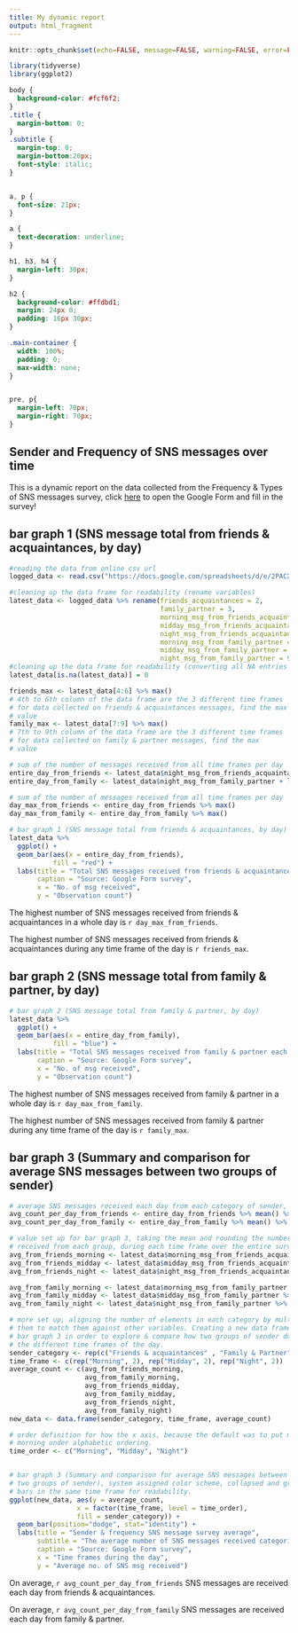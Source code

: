 ---
title: My dynamic report
output: html_fragment
---

```{r setup, include=FALSE}
knitr::opts_chunk$set(echo=FALSE, message=FALSE, warning=FALSE, error=FALSE)

library(tidyverse)
library(ggplot2)
```

```{css}
body {
  background-color: #fcf6f2;
}
.title {
  margin-bottom: 0;
}
.subtitle {
  margin-top: 0;
  margin-bottom:20px;
  font-style: italic;
}


a, p {
  font-size: 21px;
}

a {
  text-decoration: underline;
}

h1, h3, h4 {
  margin-left: 30px;
}

h2 {
  background-color: #ffdbd1;
  margin: 24px 0;
  padding: 16px 30px;
}

.main-container {
  width: 100%;
  padding: 0;
  max-width: none;
}


pre, p{
  margin-left: 70px;
  margin-right: 70px;
}
```

## Sender and Frequency of SNS messages over time

This is a dynamic report on the data collected from the Frequency & Types of SNS messages survey, click [here]("https://forms.gle/7BLzLQNj7XLEepk87") to open the Google Form and fill in the survey!


## bar graph 1 (SNS message total from friends & acquaintances, by day)

```{r}
#reading the data from online csv url
logged_data <- read.csv("https://docs.google.com/spreadsheets/d/e/2PACX-1vTha3xy_SPWUq7wyVxgjkxSeUkbA8oaStoGu0foB2uPxyza95C-UIgCCAbexEEKkOFDtnlk8H2dQ8AT/pub?output=csv")

#cleaning up the data frame for readability (rename variables)
latest_data <- logged_data %>% rename(friends_acquaintances = 2,
                                      family_partner = 3,
                                      morning_msg_from_friends_acquaintances = 4,
                                      midday_msg_from_friends_acquaintances = 5,
                                      night_msg_from_friends_acquaintances = 6,
                                      morning_msg_from_family_partner = 7,
                                      midday_msg_from_family_partner = 8,
                                      night_msg_from_family_partner = 9,)
#cleaning up the data frame for readability (converting all NA entries to 0)
latest_data[is.na(latest_data)] = 0

friends_max <- latest_data[4:6] %>% max() 
# 4th to 6th column of the data frame are the 3 different time frames
# for data collected on friends & acquaintances messages, find the max
# value
family_max <- latest_data[7:9] %>% max()
# 7th to 9th column of the data frame are the 3 different time frames
# for data collected on family & partner messages, find the max
# value

# sum of the number of messages received from all time frames per day
entire_day_from_friends <- latest_data$night_msg_from_friends_acquaintances +  latest_data$midday_msg_from_friends_acquaintances + latest_data$morning_msg_from_friends_acquaintances
entire_day_from_family <- latest_data$night_msg_from_family_partner + latest_data$midday_msg_from_family_partner + latest_data$morning_msg_from_family_partner

# sum of the number of messages received from all time frames per day
day_max_from_friends <- entire_day_from_friends %>% max()
day_max_from_family <- entire_day_from_family %>% max()

# bar graph 1 (SNS message total from friends & acquaintances, by day)
latest_data %>%
  ggplot() +
  geom_bar(aes(x = entire_day_from_friends),
           fill = "red") + 
  labs(title = "Total SNS messages received from friends & acquaintances each day",
       caption = "Source: Google Form survey",
       x = "No. of msg received",
       y = "Observation count")
```

The highest number of SNS messages received from friends & acquaintances in a whole day is `r day_max_from_friends`.

The highest number of SNS messages received from friends & acquaintances during 
any time frame of the day is `r friends_max`.


## bar graph 2 (SNS message total from family & partner, by day)
```{r}
# bar graph 2 (SNS message total from family & partner, by day)
latest_data %>%
  ggplot() +
  geom_bar(aes(x = entire_day_from_family),
           fill = "blue") + 
  labs(title = "Total SNS messages received from family & partner each day",
       caption = "Source: Google Form survey",
       x = "No. of msg received",
       y = "Observation count")
```

The highest number of SNS messages received from family & partner in a whole day is `r day_max_from_family`.

The highest number of SNS messages received from family & partner during any time 
frame of the day is `r family_max`.

## bar graph 3 (Summary and comparison for average SNS messages between two groups of sender)

```{r}

# average SNS messages received each day from each category of sender, rounded to 1 decimal
avg_count_per_day_from_friends <- entire_day_from_friends %>% mean() %>% round(1)
avg_count_per_day_from_family <- entire_day_from_family %>% mean() %>% round(1)

# value set up for bar graph 3, taking the mean and rounding the number of messages
# received from each group, during each time frame over the entire survey
avg_from_friends_morning <- latest_data$morning_msg_from_friends_acquaintances %>% mean() %>% round(1)
avg_from_friends_midday <- latest_data$midday_msg_from_friends_acquaintances %>% mean() %>% round(1)
avg_from_friends_night <- latest_data$night_msg_from_friends_acquaintances %>% mean() %>% round(1)

avg_from_family_morning <- latest_data$morning_msg_from_family_partner %>% mean() %>% round(1)
avg_from_family_midday <- latest_data$midday_msg_from_family_partner %>% mean() %>% round(1)
avg_from_family_night <- latest_data$night_msg_from_family_partner %>% mean() %>% round(1)

# more set up, aligning the number of elements in each category by multiplying
# them to match them against other variables. Creating a new data frame for
# bar graph 3 in order to explore & compare how two groups of sender do during
# the different time frames of the day.
sender_category <- rep(c("Friends & acquaintances" , "Family & Partner") , 3)
time_frame <- c(rep("Morning", 2), rep("Midday", 2), rep("Night", 2))
average_count <- c(avg_from_friends_morning, 
                   avg_from_family_morning, 
                   avg_from_friends_midday, 
                   avg_from_family_midday, 
                   avg_from_friends_night, 
                   avg_from_family_night)
new_data <- data.frame(sender_category, time_frame, average_count)

# order definition for how the x axis, because the default was to put midday before
# morning under alphabetic ordering.
time_order <- c("Morning", "Midday", "Night")


# bar graph 3 (Summary and comparison for average SNS messages between
# two groups of sender), system assigned color scheme, collapsed and grouped
# bars in the same time frame for readability.
ggplot(new_data, aes(y = average_count, 
                 x = factor(time_frame, level = time_order), 
                 fill = sender_category)) + 
  geom_bar(position="dodge", stat="identity") + 
  labs(title = "Sender & frequency SNS message survey average",
       subtitle = "The average number of SNS messages received categorized with time and sender.",
       caption = "Source: Google Form survey",
       x = "Time frames during the day",
       y = "Average no. of SNS msg received")

```

On average, `r avg_count_per_day_from_friends` SNS messages are received each day from friends & acquaintances.

On average, `r avg_count_per_day_from_family` SNS messages are received each day from family & partner.


